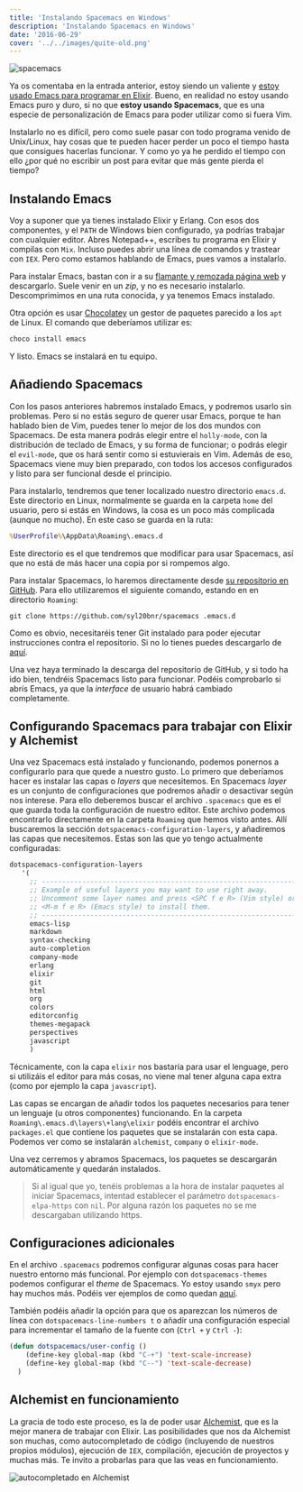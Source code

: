 ```yaml
---
title: 'Instalando Spacemacs en Windows'
description: 'Instalando Spacemacs en Windows'
date: '2016-06-29'
cover: '../../images/quite-old.png'
---
```


![spacemacs](/img/posts/2016/spacemacs.png)


Ya os comentaba en la entrada anterior, estoy siendo un valiente y [estoy usado Emacs para programar en Elixir](https://charlascylon.com/2016-06-20-spacemacs-el-editor-perfecto-Elixir). Bueno, en realidad no estoy usando Emacs puro y duro, si no que **estoy usando Spacemacs**, que es una especie de personalización de Emacs para poder utilizar como si fuera Vim.

Instalarlo no es difícil, pero como suele pasar con todo programa venido de Unix/Linux, hay cosas que te pueden hacer perder un poco el tiempo hasta que consigues hacerlas funcionar. Y como yo ya he perdido el tiempo con ello ¿por qué no escribir un post para evitar que más gente pierda el tiempo?

## Instalando Emacs

Voy a suponer que ya tienes instalado Elixir y Erlang. Con esos dos componentes, y el `PATH` de Windows bien configurado, ya podrías trabajar con cualquier editor. Abres Notepad++, escribes tu programa en Elixir y compilas con `Mix`. Incluso puedes abrir una línea de comandos y trastear con `IEX`. Pero como estamos hablando de Emacs, pues vamos a instalarlo.

Para instalar Emacs, bastan con ir a su [flamante y remozada página web](https://www.gnu.org/software/emacs/) y descargarlo. Suele venir en un *zip*, y no es necesario instalarlo. Descomprimimos en una ruta conocida, y ya tenemos Emacs instalado.

Otra opción es usar [Chocolatey](https://chocolatey.org/) un gestor de paquetes parecido a los `apt` de Linux. El comando que deberíamos utilizar es:

```bat
choco install emacs
```
Y listo. Emacs se instalará en tu equipo.


## Añadiendo Spacemacs

Con los pasos anteriores habremos instalado Emacs, y podremos usarlo sin problemas. Pero si no estás seguro de querer usar Emacs, porque te han hablado bien de Vim, puedes tener lo mejor de los dos mundos con Spacemacs. De esta manera podrás elegir entre el `holly-mode`, con la distribución de teclado de Emacs, y su forma de funcionar; o podrás elegir el `evil-mode`, que os hará sentir como si estuvierais en Vim.  Además de eso, Spacemacs viene muy bien preparado, con todos los accesos configurados y listo para ser funcional desde el principio.

Para instalarlo, tendremos que tener localizado nuestro directorio `emacs.d`. Este directorio en Linux, normalmente se guarda en la carpeta `home` del usuario, pero si estás en Windows, la cosa es un poco más complicada (aunque no mucho). En este caso se guarda en la ruta:

```bat
%UserProfile%\AppData\Roaming\.emacs.d
```

Este directorio es el que tendremos que modificar para usar Spacemacs, así que no está de más hacer una copia por si rompemos algo.

Para instalar Spacemacs, lo haremos directamente desde [su repositorio en GitHub](https://github.com/syl20bnr/spacemacs). Para ello utilizaremos el siguiente comando, estando en en directorio `Roaming`:

```
git clone https://github.com/syl20bnr/spacemacs .emacs.d
```

Como es obvio, necesitaréis tener Git instalado para poder ejecutar instrucciones contra el repositorio. Si no lo tienes puedes descargarlo de [aquí](https://git-scm.com/download/win).

Una vez haya terminado la descarga del repositorio de GitHub, y si todo ha ido bien, tendréis Spacemacs listo para funcionar. Podéis comprobarlo si abrís Emacs, ya que la *interface* de usuario habrá cambiado completamente.


## Configurando Spacemacs para trabajar con Elixir y Alchemist

Una vez Spacemacs está instalado y funcionando, podemos ponernos a configurarlo para que quede a nuestro gusto. Lo primero que deberíamos hacer es instalar las capas o *layers* que necesitemos. En Spacemacs *layer* es un conjunto de configuraciones que podremos añadir o desactivar según nos interese. Para ello deberemos buscar el archivo `.spacemacs` que es el que guarda toda la configuración de nuestro editor.  Este archivo podemos encontrarlo directamente en la carpeta `Roaming` que hemos visto antes. Allí buscaremos la sección `dotspacemacs-configuration-layers`, y añadiremos las capas que necesitemos. Estas son las que yo tengo actualmente configuradas:

```lisp
dotspacemacs-configuration-layers
   '(
     ;; ----------------------------------------------------------------
     ;; Example of useful layers you may want to use right away.
     ;; Uncomment some layer names and press <SPC f e R> (Vim style) or
     ;; <M-m f e R> (Emacs style) to install them.
     ;; ----------------------------------------------------------------
     emacs-lisp
     markdown
     syntax-checking
     auto-completion
     company-mode
     erlang
     elixir
     git	 
     html
     org
     colors
     editorconfig
     themes-megapack
     perspectives
     javascript
     )
```

Técnicamente, con la capa `elixir` nos bastaría para usar el lenguage, pero si utilizáis el editor para más cosas, no viene mal tener alguna capa extra (como por ejemplo la capa `javascript`).

Las capas se encargan de añadir todos los paquetes necesarios para tener un lenguaje (u otros componentes) funcionando. En la carpeta `Roaming\.emacs.d\layers\+lang\elixir` podéis encontrar el archivo `packages.el` que contiene los paquetes que se instalarán con esta capa. Podemos ver como se instalarán `alchemist`, `company` o `elixir-mode`.

Una vez cerremos y abramos Spacemacs, los paquetes se descargarán automáticamente y quedarán instalados.

> Si al igual que yo,  tenéis problemas a la hora de instalar paquetes al iniciar Spacemacs, intentad establecer el parámetro `dotspacemacs-elpa-https` con  `nil`. Por alguna razón los paquetes no se me descargaban utilizando https.

## Configuraciones adicionales

En el archivo `.spacemacs` podremos configurar algunas cosas para hacer nuestro entorno más funcional. Por ejemplo con `dotspacemacs-themes` podemos configurar el *theme* de Spacemacs. Yo estoy usando `smyx` pero hay muchos más. Podéis ver ejemplos de como quedan [aquí](http://themegallery.robdor.com/). 

También podéis añadir la opción para que os aparezcan los números de línea con `dotspacemacs-line-numbers t` o añadir una configuración especial para incrementar el tamaño de la fuente con (`Ctrl +` y `Ctrl -`):

```lisp
(defun dotspacemacs/user-config () 
	(define-key global-map (kbd "C-+") 'text-scale-increase)
	(define-key global-map (kbd "C--") 'text-scale-decrease)
  )
```

## Alchemist en funcionamiento

La gracia de todo este proceso, es la de poder usar [Alchemist](https://github.com/tonini/alchemist.el), que es la mejor manera de trabajar con Elixir. Las posibilidades que nos da Alchemist son muchas, como autocompletado de código (incluyendo de nuestros propios módulos), ejecución de `IEX`, compilación, ejecución de proyectos y muchas más. Te invito a probarlas para que las veas en funcionamiento. 

![autocompletado en Alchemist](http://alchemist.readthedocs.io/en/latest/images/alchemist-company.gif)